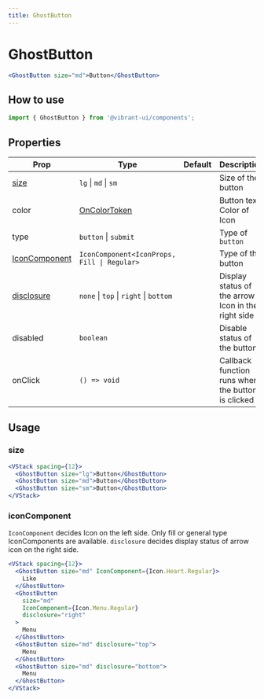 ```yaml
---
title: GhostButton
---
```


# GhostButton

```jsx live
<GhostButton size="md">Button</GhostButton>
```

## How to use

```jsx
import { GhostButton } from '@vibrant-ui/components';
```

## Properties

| Prop                            | Type                                                   | Default | Description                                        |
| ------------------------------- | ------------------------------------------------------ | ------- | -------------------------------------------------- |
| [size](#size)                   | `lg` \| `md` \| `sm`                                   |         | Size of the button                                 |
| color                           | [OnColorToken](/docs/core-concepts/colors/color-token) |         | Button text, Color of Icon                         |
| type                            | `button` \| `submit `                                  |         | Type of `button`                                   |
| [IconComponent](#iconComponent) | `IconComponent<IconProps, Fill \| Regular>`            |         | Type of the button                                 |
| [disclosure](#iconComponent)    | `none` \| `top` \| `right` \| `bottom `                |         | Display status of the arrow Icon in the right side |
| disabled                        | `boolean`                                              |         | Disable status of the button                       |
| onClick                         | `() => void`                                           |         | Callback function runs when the button is clicked  |

## Usage

### size

```jsx live
<VStack spacing={12}>
  <GhostButton size="lg">Button</GhostButton>
  <GhostButton size="md">Button</GhostButton>
  <GhostButton size="sm">Button</GhostButton>
</VStack>
```

### iconComponent

`IconComponent` decides Icon on the left side. Only fill or general type IconComponents are available.
`disclosure` decides display status of arrow icon on the right side.

```jsx live
<VStack spacing={12}>
  <GhostButton size="md" IconComponent={Icon.Heart.Regular}>
    Like
  </GhostButton>
  <GhostButton
    size="md"
    IconComponent={Icon.Menu.Regular}
    disclosure="right"
  >
    Menu
  </GhostButton>
  <GhostButton size="md" disclosure="top">
    Menu
  </GhostButton>
  <GhostButton size="md" disclosure="bottom">
    Menu
  </GhostButton>
</VStack>
```

